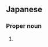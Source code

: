 ==Japanese==
{{ja-kanjitab|やま|い|yomi=k}}

===Proper noun===
{{ja-pos|proper|やまい}}

# {{surname|lang=ja|sort=やまい}}